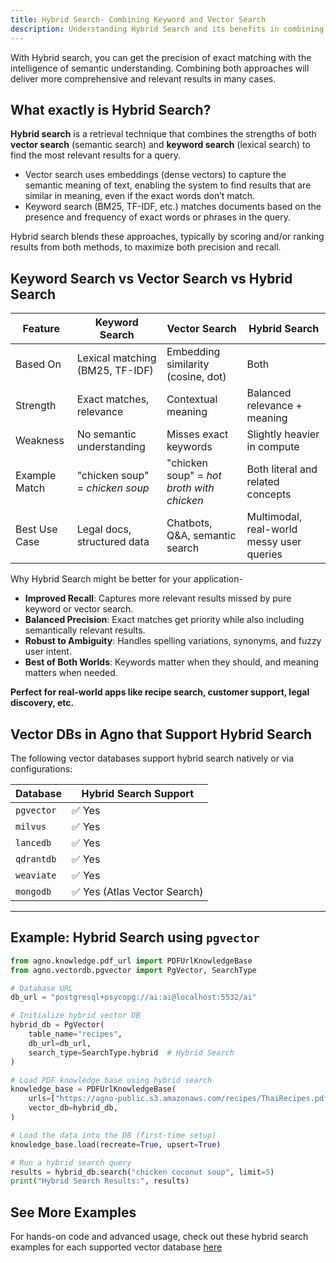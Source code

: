 ```yaml
---
title: Hybrid Search- Combining Keyword and Vector Search
description: Understanding Hybrid Search and its benefits in combining keyword and vector search for better results.
---
```


With Hybrid search, you can get the precision of exact matching with the intelligence of semantic understanding. Combining both approaches will deliver more comprehensive and relevant results in many cases.

## What exactly is Hybrid Search?

**Hybrid search** is a retrieval technique that combines the strengths of both **vector search** (semantic search) and **keyword search** (lexical search) to find the most relevant results for a query.

- Vector search uses embeddings (dense vectors) to capture the semantic meaning of text, enabling the system to find results that are similar in meaning, even if the exact words don’t match.
- Keyword search (BM25, TF-IDF, etc.) matches documents based on the presence and frequency of exact words or phrases in the query.

Hybrid search blends these approaches, typically by scoring and/or ranking results from both methods, to maximize both precision and recall.


## Keyword Search vs Vector Search vs Hybrid Search

| Feature                  | Keyword Search                     | Vector Search                       | Hybrid Search                              |
|--------------------------|------------------------------------|--------------------------------------|--------------------------------------------|
| Based On                | Lexical matching (BM25, TF-IDF)     | Embedding similarity (cosine, dot)   | Both                                        |
| Strength                | Exact matches, relevance            | Contextual meaning                   | Balanced relevance + meaning                |
| Weakness                | No semantic understanding           | Misses exact keywords                | Slightly heavier in compute                 |
| Example Match           | "chicken soup" = *chicken soup*     | "chicken soup" = *hot broth with chicken* | Both literal and related concepts       |
| Best Use Case           | Legal docs, structured data         | Chatbots, Q&A, semantic search       | Multimodal, real-world messy user queries   |

<Note>
Why Hybrid Search might be better for your application-

- **Improved Recall**: Captures more relevant results missed by pure keyword or vector search.
- **Balanced Precision**: Exact matches get priority while also including semantically relevant results.
- **Robust to Ambiguity**: Handles spelling variations, synonyms, and fuzzy user intent.
- **Best of Both Worlds**: Keywords matter when they should, and meaning matters when needed.

**Perfect for **real-world apps** like recipe search, customer support, legal discovery, etc.**
</Note>

## Vector DBs in Agno that Support Hybrid Search

The following vector databases support hybrid search natively or via configurations:

| Database      | Hybrid Search Support |
|---------------|-----------------------|
| `pgvector`    | ✅ Yes                |
| `milvus`      | ✅ Yes                |
| `lancedb`     | ✅ Yes                |
| `qdrantdb`    | ✅ Yes                |
| `weaviate`    | ✅ Yes                |
| `mongodb`     | ✅ Yes (Atlas Vector Search) |

---

## Example: Hybrid Search using `pgvector`

```python
from agno.knowledge.pdf_url import PDFUrlKnowledgeBase
from agno.vectordb.pgvector import PgVector, SearchType

# Database URL
db_url = "postgresql+psycopg://ai:ai@localhost:5532/ai"

# Initialize hybrid vector DB
hybrid_db = PgVector(
    table_name="recipes",
    db_url=db_url,
    search_type=SearchType.hybrid  # Hybrid Search
)

# Load PDF knowledge base using hybrid search
knowledge_base = PDFUrlKnowledgeBase(
    urls=["https://agno-public.s3.amazonaws.com/recipes/ThaiRecipes.pdf"],
    vector_db=hybrid_db,
)

# Load the data into the DB (first-time setup)
knowledge_base.load(recreate=True, upsert=True)

# Run a hybrid search query
results = hybrid_db.search("chicken coconut soup", limit=5)
print("Hybrid Search Results:", results)
```

## See More Examples
For hands-on code and advanced usage, check out these hybrid search examples for each supported vector database [here](/examples/concepts/vectordb/lance-db/lance-db-hybrid-search)